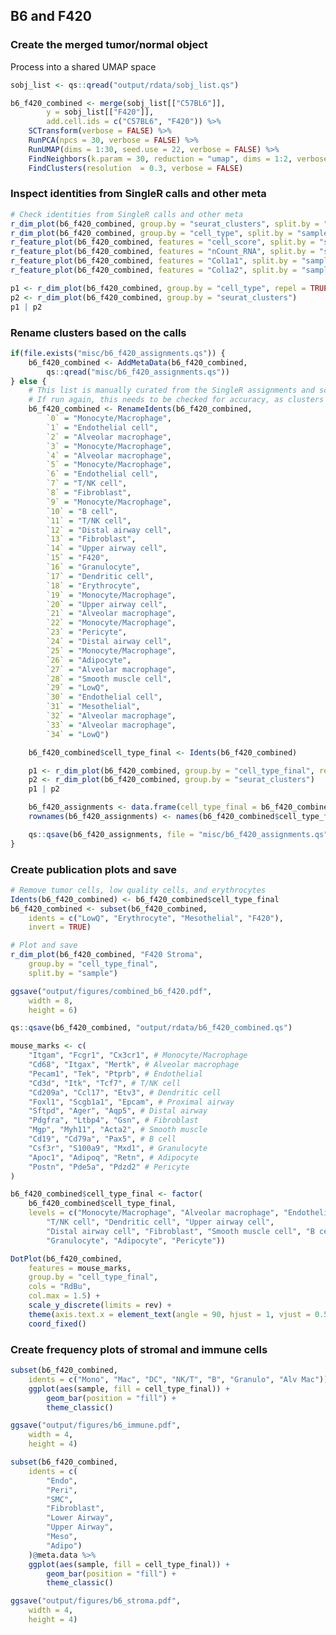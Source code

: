## B6 and F420
### Create the merged tumor/normal object
Process into a shared UMAP space
```r
sobj_list <- qs::qread("output/rdata/sobj_list.qs")

b6_f420_combined <- merge(sobj_list[["C57BL6"]],
        y = sobj_list[["F420"]],
        add.cell.ids = c("C57BL6", "F420")) %>%
    SCTransform(verbose = FALSE) %>%
    RunPCA(npcs = 30, verbose = FALSE) %>%
    RunUMAP(dims = 1:30, seed.use = 22, verbose = FALSE) %>%
    FindNeighbors(k.param = 30, reduction = "umap", dims = 1:2, verbose = FALSE) %>%
    FindClusters(resolution  = 0.3, verbose = FALSE)
```

### Inspect identities from SingleR calls and other meta
```r
# Check identities from SingleR calls and other meta
r_dim_plot(b6_f420_combined, group.by = "seurat_clusters", split.by = "sample")
r_dim_plot(b6_f420_combined, group.by = "cell_type", split.by = "sample")
r_feature_plot(b6_f420_combined, features = "cell_score", split.by = "sample")
r_feature_plot(b6_f420_combined, features = "nCount_RNA", split.by = "sample")
r_feature_plot(b6_f420_combined, features = "Col1a1", split.by = "sample")
r_feature_plot(b6_f420_combined, features = "Col1a2", split.by = "sample")

p1 <- r_dim_plot(b6_f420_combined, group.by = "cell_type", repel = TRUE)
p2 <- r_dim_plot(b6_f420_combined, group.by = "seurat_clusters")
p1 | p2
```

### Rename clusters based on the calls
```r
if(file.exists("misc/b6_f420_assignments.qs")) {
    b6_f420_combined <- AddMetaData(b6_f420_combined,
        qs::qread("misc/b6_f420_assignments.qs"))
} else {
    # This list is manually curated from the SingleR assignments and scores
    # If run again, this needs to be checked for accuracy, as clusters may change
    b6_f420_combined <- RenameIdents(b6_f420_combined,
        `0` = "Monocyte/Macrophage",
        `1` = "Endothelial cell",
        `2` = "Alveolar macrophage",
        `3` = "Monocyte/Macrophage",
        `4` = "Alveolar macrophage",
        `5` = "Monocyte/Macrophage",
        `6` = "Endothelial cell",
        `7` = "T/NK cell",
        `8` = "Fibroblast",
        `9` = "Monocyte/Macrophage",
        `10` = "B cell",
        `11` = "T/NK cell",
        `12` = "Distal airway cell",
        `13` = "Fibroblast",
        `14` = "Upper airway cell",
        `15` = "F420",
        `16` = "Granulocyte",
        `17` = "Dendritic cell",
        `18` = "Erythrocyte",
        `19` = "Monocyte/Macrophage",
        `20` = "Upper airway cell",
        `21` = "Alveolar macrophage",
        `22` = "Monocyte/Macrophage",
        `23` = "Pericyte",
        `24` = "Distal airway cell",
        `25` = "Monocyte/Macrophage",
        `26` = "Adipocyte",
        `27` = "Alveolar macrophage",
        `28` = "Smooth muscle cell",
        `29` = "LowQ",
        `30` = "Endothelial cell",
        `31` = "Mesothelial",
        `32` = "Alveolar macrophage",
        `33` = "Alveolar macrophage",
        `34` = "LowQ")

    b6_f420_combined$cell_type_final <- Idents(b6_f420_combined)

    p1 <- r_dim_plot(b6_f420_combined, group.by = "cell_type_final", repel = TRUE)
    p2 <- r_dim_plot(b6_f420_combined, group.by = "seurat_clusters")
    p1 | p2

    b6_f420_assignments <- data.frame(cell_type_final = b6_f420_combined$cell_type_final)
    rownames(b6_f420_assignments) <- names(b6_f420_combined$cell_type_final)

    qs::qsave(b6_f420_assignments, file = "misc/b6_f420_assignments.qs")
}
```

### Create publication plots and save
```r
# Remove tumor cells, low quality cells, and erythrocytes
Idents(b6_f420_combined) <- b6_f420_combined$cell_type_final
b6_f420_combined <- subset(b6_f420_combined,
    idents = c("LowQ", "Erythrocyte", "Mesothelial", "F420"),
    invert = TRUE)

# Plot and save
r_dim_plot(b6_f420_combined, "F420 Stroma",
    group.by = "cell_type_final",
    split.by = "sample")

ggsave("output/figures/combined_b6_f420.pdf",
    width = 8,
    height = 6)

qs::qsave(b6_f420_combined, "output/rdata/b6_f420_combined.qs")

mouse_marks <- c(
    "Itgam", "Fcgr1", "Cx3cr1", # Monocyte/Macrophage
    "Cd68", "Itgax", "Mertk", # Alveolar macrophage
    "Pecam1", "Tek", "Ptprb", # Endothelial
    "Cd3d", "Itk", "Tcf7", # T/NK cell
    "Cd209a", "Ccl17", "Etv3", # Dendritic cell
    "Foxl1", "Scgb1a1", "Epcam", # Proximal airway
    "Sftpd", "Ager", "Aqp5", # Distal airway
    "Pdgfra", "Ltbp4", "Gsn", # Fibroblast
    "Mgp", "Myh11", "Acta2", # Smooth muscle
    "Cd19", "Cd79a", "Pax5", # B cell
    "Csf3r", "S100a9", "Mxd1", # Granulocyte
    "Apoc1", "Adipoq", "Retn", # Adipocyte
    "Postn", "Pde5a", "Pdzd2" # Pericyte
)

b6_f420_combined$cell_type_final <- factor(
    b6_f420_combined$cell_type_final,
    levels = c("Monocyte/Macrophage", "Alveolar macrophage", "Endothelial cell",
        "T/NK cell", "Dendritic cell", "Upper airway cell",
        "Distal airway cell", "Fibroblast", "Smooth muscle cell", "B cell",
        "Granulocyte", "Adipocyte", "Pericyte"))

DotPlot(b6_f420_combined,
    features = mouse_marks,
    group.by = "cell_type_final",
    cols = "RdBu",
    col.max = 1.5) +
    scale_y_discrete(limits = rev) +
    theme(axis.text.x = element_text(angle = 90, hjust = 1, vjust = 0.5)) +
    coord_fixed()
```

### Create frequency plots of stromal and immune cells
```r
subset(b6_f420_combined,
    idents = c("Mono", "Mac", "DC", "NK/T", "B", "Granulo", "Alv Mac"))@meta.data %>%
    ggplot(aes(sample, fill = cell_type_final)) +
        geom_bar(position = "fill") +
        theme_classic()

ggsave("output/figures/b6_immune.pdf",
    width = 4,
    height = 4)

subset(b6_f420_combined,
    idents = c(
        "Endo",
        "Peri",
        "SMC",
        "Fibroblast",
        "Lower Airway",
        "Upper Airway",
        "Meso",
        "Adipo")
    )@meta.data %>%
    ggplot(aes(sample, fill = cell_type_final)) +
        geom_bar(position = "fill") +
        theme_classic()

ggsave("output/figures/b6_stroma.pdf",
    width = 4,
    height = 4)
```
